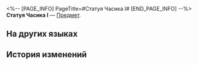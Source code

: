 <%-- [PAGE_INFO]
PageTitle=#Статуя Часика I#
[END_PAGE_INFO] --%>
{{Предмет Инфобокс
|id          = 252445
|Изображение = Предмет Статуя Часика I.png
|Тип         = 
|Инвентарь   = 
|Редкость    = 5
|Эффект      = 
|Описание    = Соберите набор карточек воспоминаний, чтобы получить усиление.
}}
{{Описание|Ваши воспоминания об Освоении могут стать источником вдохновения для игры.}}
'''Статуя Часика I''' — [[Предмет]].

==На других языках==
{{На других языках
|en   = Clockie Statue (I)
|zhs  = 钟表小子雕像-Ⅰ
|zht  = 鐘錶小子雕像-Ⅰ
|ja   = クロックボーイの像-I
|ko   = 시계 소년 조각상-Ⅰ
|es   = Estatua de Relojito&nbsp;I
|fr   = Statue de Chronou (I)
|ru   = Статуя Часика I
|th   = รูปปั้นเจ้าหนูนาฬิกา I
|vi   = Tượng Cậu Bé Đồng Hồ-I
|de   = Clockies Statue (I)
|id   = Patung Clockie I
|pt   = Estátua do Relogin (I)
}}

==История изменений==
{{История изменений|3.5}}